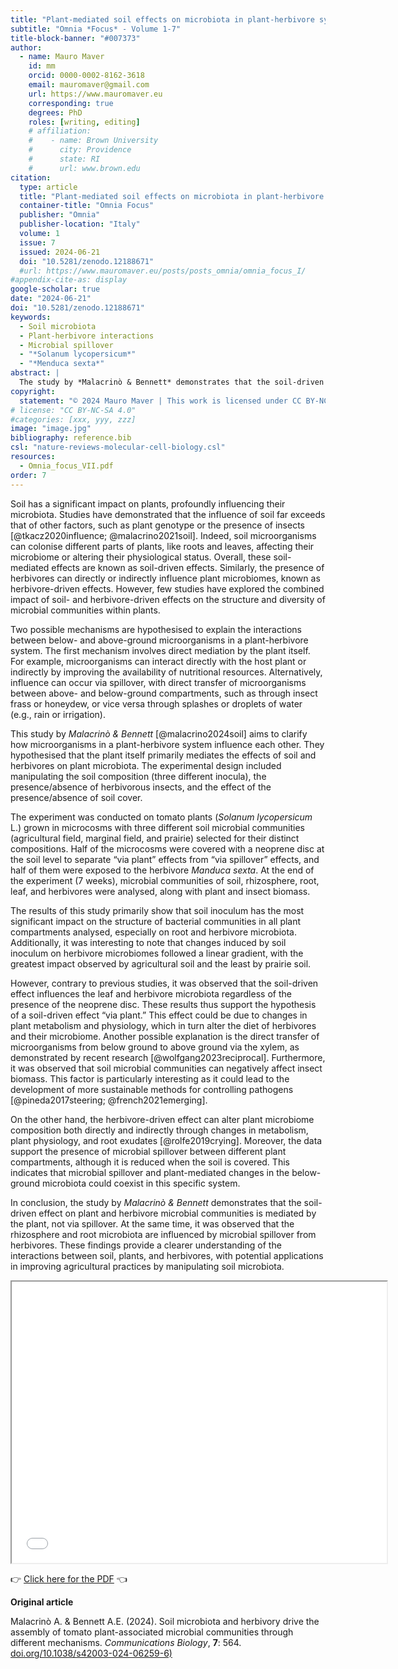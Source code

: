 ```yaml
---
title: "Plant-mediated soil effects on microbiota in plant-herbivore systems"
subtitle: "Omnia *Focus* - Volume 1-7"
title-block-banner: "#007373"
author:
  - name: Mauro Maver
    id: mm
    orcid: 0000-0002-8162-3618
    email: mauromaver@gmail.com
    url: https://www.mauromaver.eu
    corresponding: true
    degrees: PhD
    roles: [writing, editing]
    # affiliation: 
    #    - name: Brown University
    #      city: Providence
    #      state: RI
    #      url: www.brown.edu
citation:
  type: article
  title: "Plant-mediated soil effects on microbiota in plant-herbivore systems"
  container-title: "Omnia Focus"
  publisher: "Omnia"
  publisher-location: "Italy"
  volume: 1
  issue: 7
  issued: 2024-06-21
  doi: "10.5281/zenodo.12188671"
  #url: https://www.mauromaver.eu/posts/posts_omnia/omnia_focus_I/
#appendix-cite-as: display
google-scholar: true
date: "2024-06-21"
doi: "10.5281/zenodo.12188671"
keywords:
  - Soil microbiota
  - Plant-herbivore interactions
  - Microbial spillover
  - "*Solanum lycopersicum*"
  - "*Menduca sexta*"
abstract: |
  The study by *Malacrinò & Bennett* demonstrates that the soil-driven effects on plant and herbivore microbial communities are primarily mediated through the plant itself rather than through direct microorganism transfer. The results also highlight the impact of herbivores on the rhizosphere and root microbiota via microbial spillover. These findings offer insights into soil-plant-herbivore interactions with potential applications in sustainable agricultural practices.
copyright:
  statement: "© 2024 Mauro Maver | This work is licensed under CC BY-NC-SA 4.0"
# license: "CC BY-NC-SA 4.0"
#categories: [xxx, yyy, zzz]
image: "image.jpg"
bibliography: reference.bib
csl: "nature-reviews-molecular-cell-biology.csl"
resources: 
  - Omnia_focus_VII.pdf
order: 7
---
```


::: drop-cap
Soil has a significant impact on plants, profoundly influencing their microbiota. Studies have demonstrated that the influence of soil far exceeds that of other factors, such as plant genotype or the presence of insects [@tkacz2020influence; @malacrino2021soil]. Indeed, soil microorganisms can colonise different parts of plants, like roots and leaves, affecting their microbiome or altering their physiological status. Overall, these soil-mediated effects are known as soil-driven effects. Similarly, the presence of herbivores can directly or indirectly influence plant microbiomes, known as herbivore-driven effects. However, few studies have explored the combined impact of soil- and herbivore-driven effects on the structure and diversity of microbial communities within plants.
:::

Two possible mechanisms are hypothesised to explain the interactions between below- and above-ground microorganisms in a plant-herbivore system. The first mechanism involves direct mediation by the plant itself. For example, microorganisms can interact directly with the host plant or indirectly by improving the availability of nutritional resources. Alternatively, influence can occur via spillover, with direct transfer of microorganisms between above- and below-ground compartments, such as through insect frass or honeydew, or vice versa through splashes or droplets of water (e.g., rain or irrigation).

This study by *Malacrinò & Bennett* [@malacrino2024soil] aims to clarify how microorganisms in a plant-herbivore system influence each other. They hypothesised that the plant itself primarily mediates the effects of soil and herbivores on plant microbiota. The experimental design included manipulating the soil composition (three different inocula), the presence/absence of herbivorous insects, and the effect of the presence/absence of soil cover.

The experiment was conducted on tomato plants (*Solanum lycopersicum* L.) grown in microcosms with three different soil microbial communities (agricultural field, marginal field, and prairie) selected for their distinct compositions. Half of the microcosms were covered with a neoprene disc at the soil level to separate “via plant” effects from “via spillover” effects, and half of them were exposed to the herbivore *Manduca sexta*. At the end of the experiment (7 weeks), microbial communities of soil, rhizosphere, root, leaf, and herbivores were analysed, along with plant and insect biomass.

The results of this study primarily show that soil inoculum has the most significant impact on the structure of bacterial communities in all plant compartments analysed, especially on root and herbivore microbiota. Additionally, it was interesting to note that changes induced by soil inoculum on herbivore microbiomes followed a linear gradient, with the greatest impact observed by agricultural soil and the least by prairie soil.

However, contrary to previous studies, it was observed that the soil-driven effect influences the leaf and herbivore microbiota regardless of the presence of the neoprene disc. These results thus support the hypothesis of a soil-driven effect “via plant.” This effect could be due to changes in plant metabolism and physiology, which in turn alter the diet of herbivores and their microbiome. Another possible explanation is the direct transfer of microorganisms from below ground to above ground via the xylem, as demonstrated by recent research [@wolfgang2023reciprocal]. Furthermore, it was observed that soil microbial communities can negatively affect insect biomass. This factor is particularly interesting as it could lead to the development of more sustainable methods for controlling pathogens [@pineda2017steering; @french2021emerging].

On the other hand, the herbivore-driven effect can alter plant microbiome composition both directly and indirectly through changes in metabolism, plant physiology, and root exudates [@rolfe2019crying]. Moreover, the data support the presence of microbial spillover between different plant compartments, although it is reduced when the soil is covered. This indicates that microbial spillover and plant-mediated changes in the below-ground microbiota could coexist in this specific system.

In conclusion, the study by *Malacrinò & Bennett* demonstrates that the soil-driven effect on plant and herbivore microbial communities is mediated by the plant, not via spillover. At the same time, it was observed that the rhizosphere and root microbiota are influenced by microbial spillover from herbivores. These findings provide a clearer understanding of the interactions between soil, plants, and herbivores, with potential applications in improving agricultural practices by manipulating soil microbiota.

::: {style="text-align: center"}
<iframe width="600" height="450" src="Omnia_focus_VII.pdf">

</iframe>
:::

::: PDF
👉 [Click here for the PDF](Omnia_focus_VII.pdf "Here you can download the PDF version") 👈
:::

::: {.callout-note appearance="minimal"}
**Original article**

Malacrinò A. & Bennett A.E. (2024). Soil microbiota and herbivory drive the assembly of tomato plant-associated microbial communities through different mechanisms. *Communications Biology*, **7**: 564. [doi.org/10.1038/s42003-024-06259-6)](https://doi.org/10.1038/s42003-024-06259-6)
:::
